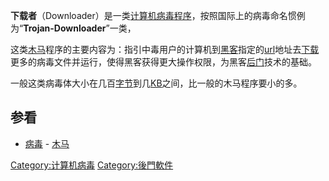 {{noteTA
|1=zh-hans:下载者;zh-hk:下載器;zh-tw:自動下載器;
}}
'''下载者'''（Downloader）是一类[[计算机病毒|计算机病毒]][[程序|程序]]，按照国际上的病毒命名惯例为“'''Trojan-Downloader'''”一类，

这类[[木马|木马]]程序的主要内容为：指引中毒用户的计算机到[[黑客|黑客]]指定的[[统一资源定位符|url]]地址去[[下载|下载]]更多的病毒文件并运行，使得黑客获得更大操作权限，为黑客[[后门|后门]]技术的基础。

一般这类病毒体大小在几百[[字节|字节]]到几[[千字节|KB]]之间，比一般的木马程序要小的多。

== 参看 ==
*[[计算机病毒|病毒]] - [[特洛伊木马_(电脑)|木马]]

[[Category:计算机病毒|Category:计算机病毒]]
[[Category:後門軟件|Category:後門軟件]]